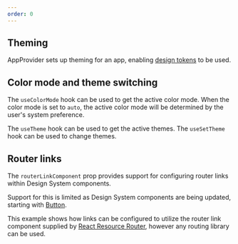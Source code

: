 ```yaml
---
order: 0
---
```



## Theming

AppProvider sets up theming for an app, enabling [design tokens](/tokens/design-tokens) to be used.

<Example
  Component={defaultExample.example}
  source={defaultExample.code}
  packageName="@atlaskit/app-provider"
/>

## Color mode and theme switching

The `useColorMode` hook can be used to get the active color mode. When the color mode is set to `auto`, the active color mode will be determined by the user's system preference.

The `useTheme` hook can be used to get the active themes. The `useSetTheme` hook can be used to change themes.

<Example
  Component={themeSwitcherExample.example}
  source={themeSwitcherExample.code}
  packageName="@atlaskit/app-provider"
/>

## Router links

The `routerLinkComponent` prop provides support for configuring router links within Design System components.

Support for this is limited as Design System components are being updated, starting with [Button](/components/button/button-new/examples).

This example shows how links can be configured to utilize the router link component supplied by [React Resource Router](https://github.com/atlassian-labs/react-resource-router), however any routing library can be used.

<Example
  Component={routerLinkComponentExample.example}
  source={routerLinkComponentExample.code}
  appearance="source-only"
  packageName="@atlaskit/app-provider"
/>
